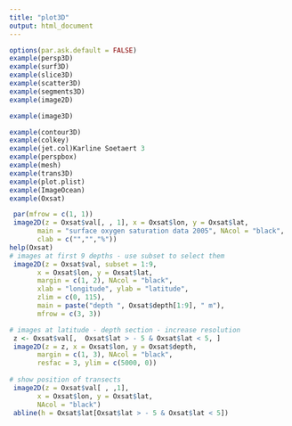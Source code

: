 ---
title: "plot3D"
output: html_document
---
```{r}
options(par.ask.default = FALSE)
example(persp3D)
example(surf3D)
example(slice3D)
example(scatter3D)
example(segments3D)
example(image2D)

example(image3D)

example(contour3D)
example(colkey)
example(jet.col)Karline Soetaert 3
example(perspbox)
example(mesh)
example(trans3D)
example(plot.plist)
example(ImageOcean)
example(Oxsat)
```


```{r}


 par(mfrow = c(1, 1))
 image2D(z = Oxsat$val[, , 1], x = Oxsat$lon, y = Oxsat$lat,
       main = "surface oxygen saturation data 2005", NAcol = "black", 
       clab = c("","","%"))
help(Oxsat)
# images at first 9 depths - use subset to select them
 image2D(z = Oxsat$val, subset = 1:9, 
       x = Oxsat$lon, y = Oxsat$lat,
       margin = c(1, 2), NAcol = "black", 
       xlab = "longitude", ylab = "latitude", 
       zlim = c(0, 115),
       main = paste("depth ", Oxsat$depth[1:9], " m"),
       mfrow = c(3, 3))

# images at latitude - depth section - increase resolution
 z <- Oxsat$val[,  Oxsat$lat > - 5 & Oxsat$lat < 5, ]
 image2D(z = z, x = Oxsat$lon, y = Oxsat$depth,
       margin = c(1, 3), NAcol = "black", 
       resfac = 3, ylim = c(5000, 0))
  
# show position of transects 
 image2D(z = Oxsat$val[ , ,1], 
       x = Oxsat$lon, y = Oxsat$lat,
       NAcol = "black")
 abline(h = Oxsat$lat[Oxsat$lat > - 5 & Oxsat$lat < 5])      

```

